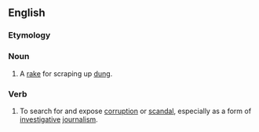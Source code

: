 ==English==

===Etymology===
{{compound|en|muck|rake}}

===Noun===
{{en-noun}}

# A [[rake]] for scraping up [[dung]].

===Verb===
{{en-verb|muckrakes|muckraking|muckraked|muckraked}}

# {{lb|en|intransitive}} To search for and expose [[corruption]] or [[scandal]], especially as a form of [[investigative]] [[journalism]].